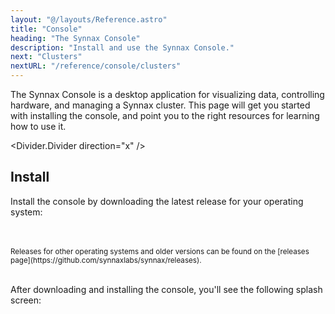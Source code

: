 ```yaml
---
layout: "@/layouts/Reference.astro"
title: "Console"
heading: "The Synnax Console"
description: "Install and use the Synnax Console."
next: "Clusters"
nextURL: "/reference/console/clusters"
---
```





The Synnax Console is a desktop application for visualizing data, controlling hardware,
and managing a Synnax cluster. This page will get you started with installing the
console, and point you to the right resources for learning how to use it.

<Divider.Divider direction="x" />

## Install

Install the console by downloading the latest release for your operating system:

<br />
<br />
<Align.Space direction="y" justify="center" align="center">
  <Console.DownloadButton client:load />
  <small>
    Releases for other operating systems and older versions can be found on the
    [releases page](https://github.com/synnaxlabs/synnax/releases).
  </small>
</Align.Space>
<br />
<br />

After downloading and installing the console, you'll see the following splash screen:

<Image id="console/get-started/window" client:only="react" />
